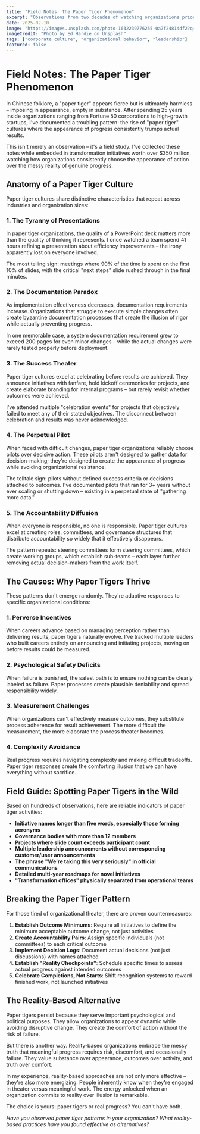```yaml
---
title: "Field Notes: The Paper Tiger Phenomenon"
excerpt: "Observations from two decades of watching organizations prioritize the appearance of progress over actual results."
date: 2025-02-10
image: "https://images.unsplash.com/photo-1632239776255-0a7f24814df2?q=80&w=2942&auto=format&fit=crop&ixlib=rb-4.0.3&ixid=M3wxMjA3fDB8MHxwaG90by1wYWdlfHx8fGVufDB8fHx8fA%3D%3D"
imageCredit: "Photo by Ed Hardie on Unsplash"
tags: ["corporate culture", "organizational behavior", "leadership"]
featured: false
---
```


# Field Notes: The Paper Tiger Phenomenon

In Chinese folklore, a "paper tiger" appears fierce but is ultimately harmless – imposing in appearance, empty in substance. After spending 25 years inside organizations ranging from Fortune 50 corporations to high-growth startups, I've documented a troubling pattern: the rise of "paper tiger" cultures where the appearance of progress consistently trumps actual results.

This isn't merely an observation – it's a field study. I've collected these notes while embedded in transformation initiatives worth over $350 million, watching how organizations consistently choose the appearance of action over the messy reality of genuine progress.

## Anatomy of a Paper Tiger Culture

Paper tiger cultures share distinctive characteristics that repeat across industries and organization sizes:

### 1. The Tyranny of Presentations
In paper tiger organizations, the quality of a PowerPoint deck matters more than the quality of thinking it represents. I once watched a team spend 41 hours refining a presentation about efficiency improvements – the irony apparently lost on everyone involved.

The most telling sign: meetings where 90% of the time is spent on the first 10% of slides, with the critical "next steps" slide rushed through in the final minutes.

### 2. The Documentation Paradox
As implementation effectiveness decreases, documentation requirements increase. Organizations that struggle to execute simple changes often create byzantine documentation processes that create the illusion of rigor while actually preventing progress.

In one memorable case, a system documentation requirement grew to exceed 200 pages for even minor changes – while the actual changes were rarely tested properly before deployment.

### 3. The Success Theater
Paper tiger cultures excel at celebrating before results are achieved. They announce initiatives with fanfare, hold kickoff ceremonies for projects, and create elaborate branding for internal programs – but rarely revisit whether outcomes were achieved.

I've attended multiple "celebration events" for projects that objectively failed to meet any of their stated objectives. The disconnect between celebration and results was never acknowledged.

### 4. The Perpetual Pilot
When faced with difficult changes, paper tiger organizations reliably choose pilots over decisive action. These pilots aren't designed to gather data for decision-making; they're designed to create the appearance of progress while avoiding organizational resistance.

The telltale sign: pilots without defined success criteria or decisions attached to outcomes. I've documented pilots that ran for 3+ years without ever scaling or shutting down – existing in a perpetual state of "gathering more data."

### 5. The Accountability Diffusion
When everyone is responsible, no one is responsible. Paper tiger cultures excel at creating roles, committees, and governance structures that distribute accountability so widely that it effectively disappears.

The pattern repeats: steering committees form steering committees, which create working groups, which establish sub-teams – each layer further removing actual decision-makers from the work itself.

## The Causes: Why Paper Tigers Thrive

These patterns don't emerge randomly. They're adaptive responses to specific organizational conditions:

### 1. Perverse Incentives
When careers advance based on managing perception rather than delivering results, paper tigers naturally evolve. I've tracked multiple leaders who built careers entirely on announcing and initiating projects, moving on before results could be measured.

### 2. Psychological Safety Deficits
When failure is punished, the safest path is to ensure nothing can be clearly labeled as failure. Paper processes create plausible deniability and spread responsibility widely.

### 3. Measurement Challenges
When organizations can't effectively measure outcomes, they substitute process adherence for result achievement. The more difficult the measurement, the more elaborate the process theater becomes.

### 4. Complexity Avoidance
Real progress requires navigating complexity and making difficult tradeoffs. Paper tiger responses create the comforting illusion that we can have everything without sacrifice.

## Field Guide: Spotting Paper Tigers in the Wild

Based on hundreds of observations, here are reliable indicators of paper tiger activities:

- **Initiative names longer than five words, especially those forming acronyms**
- **Governance bodies with more than 12 members**
- **Projects where slide count exceeds participant count**
- **Multiple leadership announcements without corresponding customer/user announcements**
- **The phrase "We're taking this very seriously" in official communications**
- **Detailed multi-year roadmaps for novel initiatives**
- **"Transformation offices" physically separated from operational teams**

## Breaking the Paper Tiger Pattern

For those tired of organizational theater, there are proven countermeasures:

1. **Establish Outcome Minimums**: Require all initiatives to define the minimum acceptable outcome change, not just activities
2. **Create Accountability Pairs**: Assign specific individuals (not committees) to each critical outcome
3. **Implement Decision Logs**: Document actual decisions (not just discussions) with names attached
4. **Establish "Reality Checkpoints"**: Schedule specific times to assess actual progress against intended outcomes
5. **Celebrate Completions, Not Starts**: Shift recognition systems to reward finished work, not launched initiatives

## The Reality-Based Alternative

Paper tigers persist because they serve important psychological and political purposes. They allow organizations to appear dynamic while avoiding disruptive change. They create the comfort of action without the risk of failure.

But there is another way. Reality-based organizations embrace the messy truth that meaningful progress requires risk, discomfort, and occasionally failure. They value substance over appearance, outcomes over activity, and truth over comfort.

In my experience, reality-based approaches are not only more effective – they're also more energizing. People inherently know when they're engaged in theater versus meaningful work. The energy unlocked when an organization commits to reality over illusion is remarkable.

The choice is yours: paper tigers or real progress? You can't have both.

*Have you observed paper tiger patterns in your organization? What reality-based practices have you found effective as alternatives?*
